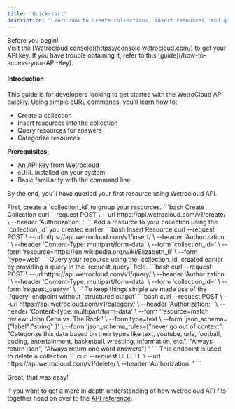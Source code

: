 ```yaml
---
title: 'Quickstart'
description: "Learn how to create collections, insert resources, and query them using cURL in just a few minutes."
---
```

<Note>
Before you begin!<br />
Visit the [Wetrocloud console](https://console.wetrocloud.com/) to get your API key. If you have trouble obtaining it, refer to this [guide](/how-to-access-your-API-Key). 
</Note>


#### Introduction 
This guide is for developers looking to get started with the WetroCloud API quickly. Using simple cURL commands, you’ll learn how to:

- Create a collection
- Insert resources into the collection
- Query resources for answers
- Categorize resources

**Prerequisites:**
- An API key from [Wetrocloud](https://console.wetrocloud.com)
- cURL installed on your system
- Basic familiarity with the command line

By the end, you’ll have queried your first resource using Wetrocloud API.

<WarningCallout/>

<Steps>
  <Step title="Create a Collection">
    First, create a `collection_id` to group your resources.
    ```bash Create Collection
        curl --request POST \
        --url https://api.wetrocloud.com/v1/create/ \
        --header 'Authorization: <api-key>'
    ```
  </Step>
  <Step title="Insert a Resource into the Collection">
    Add a resource to your collection using the `collection_id` you created earlier
    ```bash Insert Resource 
        curl --request POST \
          --url https://api.wetrocloud.com/v1/insert/ \
          --header 'Authorization: <api-key>' \
          --header 'Content-Type: multipart/form-data' \
          --form 'collection_id=<collection_id>' \
          --form 'resource=https://en.wikipedia.org/wiki/Elizabeth_II' \
          --form 'type=web'
    ```
  </Step>
  <Step title="Query a Resource">
    Query your resource using the `collection_id` created earlier by providing a query in the `request_query` field.
    ```bash
      curl --request POST \
      --url https://api.wetrocloud.com/v1/query/ \
      --header 'Authorization: <api-key>' \
      --header 'Content-Type: multipart/form-data' \
      --form 'collection_id=<collection_id>' \
      --form 'request_query=<request_query>' \
    ```
  <Info>
    To keep things simple we made use of the `/query` endpoint without `structured output`
  </Info>
  </Step>
  <Step title="Categorize a Resource">
    ```bash
    curl --request POST \
  --url https://api.wetrocloud.com/v1/category/ \
  --header 'Authorization: <api-key>' \
  --header 'Content-Type: multipart/form-data' \
  --form 'resource=match review: John Cena vs. The Rock.' \
  --form type=text \
  --form 'json_schema={"label":"string" }' \
  --form 'json_schema_rules=["never go out of context", "Categorize this data based on their types like text, youtube, urls, football, coding, entertainment, basketball, wrestling, information, etc.", "Always return json", "Always return one word answers"]
'
    ```
  </Step>
  <Step>
  This endpoint is used to delete a collection
    ```
    curl --request DELETE \
  --url https://api.wetrocloud.com/v1/delete/ \
  --header 'Authorization: <api-key>'
    ```
  </Step>
</Steps>

Great, that was easy!

If you want to get a more in depth understanding of how wetrocloud API fits together head on over to the [API reference](/api-reference/api-endpoints).